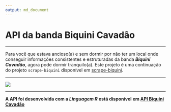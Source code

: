 ```yaml
---
output: md_document
---
```

# API da banda Biquini Cavadão

---

Para você que estava ancioso(a) e sem dormir por não ter um local onde conseguir informações consistentes e estruturadas da banda **_Biquini Cavadão_**, agora pode dormir tranquilo(a). Este projeto é uma continuação do projeto `scrape-biquini` disponível em [scrape-biquini](https://github.com/Thiago-VBarbosa/scrape-biquini).

---

![](images/docs_routes.JPG)

---

**A API foi desenvolvida com a _Linguagem R_ está disponível em [API Biquini Cavadão](https://api-biquini.herokuapp.com)**



